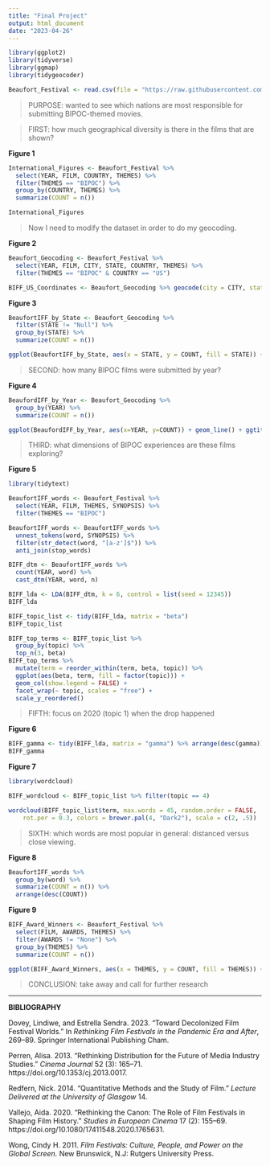 ```yaml
---
title: "Final Project"
output: html_document
date: "2023-04-26"
---
```


```r
library(ggplot2) 
library(tidyverse)
library(ggmap)
library(tidygeocoder)
```

```r
Beaufort_Festival <- read.csv(file = "https://raw.githubusercontent.com/dgwilli/8510-Worksheets/main/Beaufort%20Festival.csv")
```

>PURPOSE: wanted to see which nations are most responsible for submitting BIPOC-themed movies. 

>FIRST: how much geographical diversity is there in the films that are shown? 

**Figure 1**
```r
International_Figures <- Beaufort_Festival %>%
  select(YEAR, FILM, COUNTRY, THEMES) %>%
  filter(THEMES == "BIPOC") %>%
  group_by(COUNTRY, THEMES) %>%
  summarize(COUNT = n())

International_Figures
```
> Now I need to modify the dataset in order to do my geocoding.

**Figure 2**
```r
Beaufort_Geocoding <- Beaufort_Festival %>%
  select(YEAR, FILM, CITY, STATE, COUNTRY, THEMES) %>%
  filter(THEMES == "BIPOC" & COUNTRY == "US")

BIFF_US_Coordinates <- Beaufort_Geocoding %>% geocode(city = CITY, state = STATE, method = 'osm', lat = lat, long = long)
```


**Figure 3**
```r
BeaufortIFF_by_State <- Beaufort_Geocoding %>%
  filter(STATE != "Null") %>%
  group_by(STATE) %>%
  summarize(COUNT = n())

ggplot(BeaufortIFF_by_State, aes(x = STATE, y = COUNT, fill = STATE)) + geom_col() + ggtitle("BIPOC Films Submitted Per State, 2017-2022") + labs(x="States",y="Number of Films") 
```

>SECOND: how many BIPOC films were submitted by year? 

**Figure 4**
```r
BeaufordIFF_by_Year <- Beaufort_Geocoding %>%
  group_by(YEAR) %>%
  summarize(COUNT = n())

ggplot(BeaufordIFF_by_Year, aes(x=YEAR, y=COUNT)) + geom_line() + ggtitle("Total BIPOC Films Admitted Per Year") + labs(x="Year",y="Number of Films")
```

>THIRD: what dimensions of BIPOC experiences are these films exploring? 
 
 **Figure 5**
```r
library(tidytext)

BeaufortIFF_words <- Beaufort_Festival %>%
  select(YEAR, FILM, THEMES, SYNOPSIS) %>%
  filter(THEMES == "BIPOC")

BeaufortIFF_words <- BeaufortIFF_words %>% 
  unnest_tokens(word, SYNOPSIS) %>% 
  filter(str_detect(word, "[a-z']$")) %>%
  anti_join(stop_words)

BIFF_dtm <- BeaufortIFF_words %>% 
  count(YEAR, word) %>% 
  cast_dtm(YEAR, word, n)

BIFF_lda <- LDA(BIFF_dtm, k = 6, control = list(seed = 12345))
BIFF_lda

BIFF_topic_list <- tidy(BIFF_lda, matrix = "beta")
BIFF_topic_list

BIFF_top_terms <- BIFF_topic_list %>%
  group_by(topic) %>%
  top_n(3, beta)
BIFF_top_terms %>%
  mutate(term = reorder_within(term, beta, topic)) %>%
  ggplot(aes(beta, term, fill = factor(topic))) +
  geom_col(show.legend = FALSE) +
  facet_wrap(~ topic, scales = "free") +
  scale_y_reordered()
```

>FIFTH: focus on 2020 (topic 1) when the drop happened

**Figure 6**
```r
BIFF_gamma <- tidy(BIFF_lda, matrix = "gamma") %>% arrange(desc(gamma))
BIFF_gamma
```

**Figure 7**
```r
library(wordcloud)

BIFF_wordcloud <- BIFF_topic_list %>% filter(topic == 4)

wordcloud(BIFF_topic_list$term, max.words = 45, random.order = FALSE,
    rot.per = 0.3, colors = brewer.pal(4, "Dark2"), scale = c(2, .5))
```

>SIXTH: which words are most popular in general: distanced versus close viewing. 

**Figure 8**
```r
BeaufortIFF_words %>% 
  group_by(word) %>%
  summarize(COUNT = n()) %>%
  arrange(desc(COUNT))
```
**Figure 9**
```r
BIFF_Award_Winners <- Beaufort_Festival %>%
  select(FILM, AWARDS, THEMES) %>%
  filter(AWARDS != "None") %>%
  group_by(THEMES) %>%
  summarize(COUNT = n())

ggplot(BIFF_Award_Winners, aes(x = THEMES, y = COUNT, fill = THEMES)) + geom_col() + ggtitle("Total Awards Won, 2017-2022") + labs(x="Theme",y="Number of Awards") 
```



>CONCLUSION: take away and call for further research

---
**BIBLIOGRAPHY**

Dovey, Lindiwe, and Estrella Sendra. 2023. “Toward Decolonized Film Festival Worlds.” In *Rethinking Film Festivals in the Pandemic Era and After*, 269–89. Springer International Publishing Cham.

Perren, Alisa. 2013. “Rethinking Distribution for the Future of Media Industry Studies.” *Cinema Journal* 52 (3): 165–71. https://doi.org/10.1353/cj.2013.0017.

Redfern, Nick. 2014. “Quantitative Methods and the Study of Film.” *Lecture Delivered at the University of Glasgow* 14.

Vallejo, Aida. 2020. “Rethinking the Canon: The Role of Film Festivals in Shaping Film History.” *Studies in European Cinema* 17 (2): 155–69. https://doi.org/10.1080/17411548.2020.1765631.

Wong, Cindy H. 2011. *Film Festivals: Culture, People, and Power on the Global Screen.* New Brunswick, N.J: Rutgers University Press.

